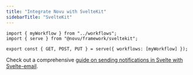 ```yaml
---
title: "Integrate Novu with SvelteKit"
sidebarTitle: "SvelteKit"
---
```


```tsx
import { myWorkflow } from "../workflows";
import { serve } from "@novu/framework/sveltekit";

export const { GET, POST, PUT } = serve({ workflows: [myWorkflow] });
```

Check out a comprehensive [guide on sending notifications in Svelte with Svelte-email](/guides/framework-guides/framework-svelte).

